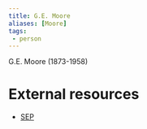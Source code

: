 ```yaml
---
title: G.E. Moore
aliases: [Moore]
tags: 
 - person
---
```


G.E. Moore (1873-1958)

# External resources
- [SEP](https://plato.stanford.edu/entries/moore/)